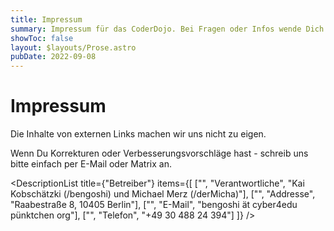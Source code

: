 ```yaml
---
title: Impressum
summary: Impressum für das CoderDojo. Bei Fragen oder Infos wende Dich bitte an die Betreiber.
showToc: false
layout: $layouts/Prose.astro
pubDate: 2022-09-08
---
```



# Impressum

Die Inhalte von externen Links machen wir uns nicht zu eigen.

Wenn Du Korrekturen oder Verbesserungsvorschläge hast - schreib uns bitte
einfach per E-Mail oder Matrix an.

<DescriptionList title={"Betreiber"} items={[
["<i class='text-xl bi-person'></i>", "Verantwortliche", "Kai Kobschätzki (/bengoshi) und Michael Merz (/derMicha)"],
["<i class='text-xl bi-house'></i>", "Addresse", "Raabestraße 8, 10405 Berlin"],
["<i class='text-xl bi-envelope'></i>", "E-Mail", "bengoshi ät cyber4edu pünktchen org"],
["<i class='text-xl bi-phone'></i>", "Telefon", "+49 30 488 24 394"]
]} />

